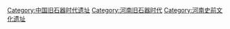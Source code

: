 [[Category:中国旧石器时代遗址|Category:中国旧石器时代遗址]]
[[Category:河南旧石器时代|Category:河南旧石器时代]]
[[Category:河南史前文化遗址‎|Category:河南史前文化遗址‎]]